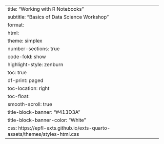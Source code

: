 ---
title: "Working with R Notebooks"
subtitle: "Basics of Data Science Workshop"
format: 
  html:
    theme: simplex
    number-sections: true
    code-fold: show
    highlight-style: zenburn
    toc: true
    df-print: paged
    toc-location: right
    toc-float:
      smooth-scroll: true
    title-block-banner: "#413D3A"
    title-block-banner-color: "White"
css: https://epfl-exts.github.io/exts-quarto-assets/themes/styles-html.css
---